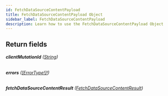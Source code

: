 ```yaml
---
id: FetchDataSourceContentPayload
title: FetchDataSourceContentPayload Object
sidebar_label: FetchDataSourceContentPayload
description: Learn how to use the FetchDataSourceContentPayload Object for Builder's API.
---
```


## Return fields

###### <b>clientMutationId</b> ([String](/self-managed/composer/builder/api/schema/scalar/String.mdx))

###### <b>errors</b> ([[ErrorType!]!](/self-managed/composer/builder/api/schema/object/ErrorType.mdx))

###### <b>fetchDataSourceContentResult</b> ([FetchDataSourceContentResult](/self-managed/composer/builder/api/schema/object/FetchDataSourceContentResult.mdx))

